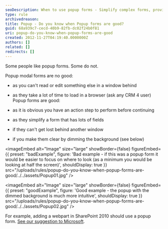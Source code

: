```yaml
---
seoDescription: When to use popup forms - Simplify complex forms, provide clear action steps and avoid distractions.
type: rule
archivedreason:
title: Popup - Do you know when Popup forms are good?
guid: 68a939c7-cecd-40b9-82fb-dc02f24b0f81
uri: popup-do-you-know-when-popup-forms-are-good
created: 2012-11-27T04:19:40.0000000Z
authors: []
related: []
redirects: []
---
```


Some people like popup forms. Some do not.

Popup modal forms are no good:

* as you can't read or edit something else in a window behind
* as they take a lot of time to load in a browser (ask any CRM 4 user)
Popup forms are good:

* as it is obvious you have an action step to perform before continuing
* as they simplify a form that has lots of fields
* if they can't get lost behind another window
* if you make them clear by dimming the background (see below)

<imageEmbed
  alt="Image"
  size="large"
  showBorder={false}
  figureEmbed={{
    preset: "badExample",
    figure: 'Bad example - if this was a popup form it would be easier to focus on where to look (as a minimum you would be looking at half the screen)',
    shouldDisplay: true
  }}
  src="/uploads/rules/popup-do-you-know-when-popup-forms-are-good/../../assets/Popup01.jpg"
/>

<imageEmbed
  alt="Image"
  size="large"
  showBorder={false}
  figureEmbed={{
    preset: "goodExample",
    figure: 'Good example - the popup with the dimmed background is much more intuitive',
    shouldDisplay: true
  }}
  src="/uploads/rules/popup-do-you-know-when-popup-forms-are-good/../../assets/Popup02.jpg"
/>

For example, adding a webpart in SharePoint 2010 should use a popup form. [See our suggestion to Microsoft](http://www.ssw.com.au/ssw/standards/BetterSoftwareSuggestions/sharepoint.aspx#PopupForm).